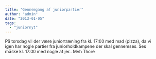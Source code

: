 ```yaml
---
title: "Gennemgang af juniorpartier"
author: "admin"
date: "2013-01-05"
tags: 
  - "juniornyt"
---
```


På torsdag vil der være juniortræning fra kl. 17:00 med mad (pizza), da vi igen har nogle partier fra juniorholdkampene der skal gennemses. Ses måske kl. 17:00 med nogle af jer.. Mvh Thore
